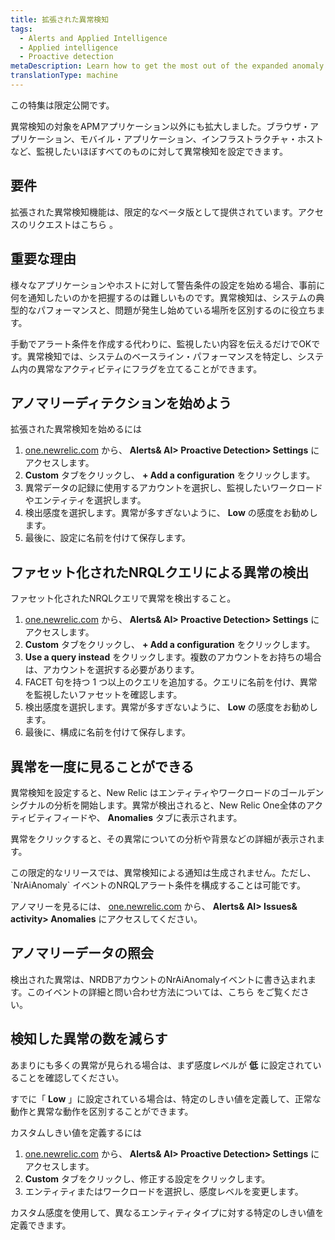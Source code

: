 ```yaml
---
title: 拡張された異常検知
tags:
  - Alerts and Applied Intelligence
  - Applied intelligence
  - Proactive detection
metaDescription: Learn how to get the most out of the expanded anomaly detection limited release.
translationType: machine
---
```


<Callout variant="important">
  この特集は限定公開です。
</Callout>

異常検知の対象をAPMアプリケーション以外にも拡大しました。ブラウザ・アプリケーション、モバイル・アプリケーション、インフラストラクチャ・ホストなど、監視したいほぼすべてのものに対して異常検知を設定できます。

## 要件

拡張された異常検知機能は、限定的なベータ版として提供されています。アクセスのリクエストはこちら [](https://sgnf.typeform.com/to/Y9pRHOTa)。

## 重要な理由

様々なアプリケーションやホストに対して警告条件の設定を始める場合、事前に何を通知したいのかを把握するのは難しいものです。異常検知は、システムの典型的なパフォーマンスと、問題が発生し始めている場所を区別するのに役立ちます。

手動でアラート条件を作成する代わりに、監視したい内容を伝えるだけでOKです。異常検知では、システムのベースライン・パフォーマンスを特定し、システム内の異常なアクティビティにフラグを立てることができます。

## アノマリーディテクションを始めよう

拡張された異常検知を始めるには

1. [one.newrelic.com](https://one.newrelic.com) から、 **Alerts& AI> Proactive Detection> Settings** にアクセスします。
2. **Custom** タブをクリックし、 **+ Add a configuration** をクリックします。
3. 異常データの記録に使用するアカウントを選択し、監視したいワークロードやエンティティを選択します。
4. 検出感度を選択します。異常が多すぎないように、 **Low** の感度をお勧めします。
5. 最後に、設定に名前を付けて保存します。

## ファセット化されたNRQLクエリによる異常の検出

ファセット化されたNRQLクエリで異常を検出すること。

1. [one.newrelic.com](https://one.newrelic.com) から、 **Alerts& AI> Proactive Detection> Settings** にアクセスします。
2. **Custom** タブをクリックし、 **+ Add a configuration** をクリックします。
3. **Use a query instead** をクリックします。複数のアカウントをお持ちの場合は、アカウントを選択する必要があります。
4. FACET 句を持つ 1 つ以上のクエリを追加する。クエリに名前を付け、異常を監視したいファセットを確認します。
5. 検出感度を選択します。異常が多すぎないように、 **Low** の感度をお勧めします。
6. 最後に、構成に名前を付けて保存します。

## 異常を一度に見ることができる

異常検知を設定すると、New Relic はエンティティやワークロードのゴールデンシグナルの分析を開始します。異常が検出されると、New Relic One全体のアクティビティフィードや、 **Anomalies** タブに表示されます。

異常をクリックすると、その異常についての分析や背景などの詳細が表示されます。

<Callout variant="tip">
  この限定的なリリースでは、異常検知による通知は生成されません。ただし、 `NrAiAnomaly` イベントのNRQLアラート条件を構成することは可能です。
</Callout>

アノマリーを見るには、 [one.newrelic.com](https://one.newrelic.com) から、 **Alerts& AI> Issues& activity> Anomalies** にアクセスしてください。

## アノマリーデータの照会

検出された異常は、NRDBアカウントのNrAiAnomalyイベントに書き込まれます。このイベントの詳細と問い合わせ方法については、こちら [](/docs/alerts-applied-intelligence/applied-intelligence/proactive-detection/proactive-detection-applied-intelligence/#anomaly-events)をご覧ください。

## 検知した異常の数を減らす

あまりにも多くの異常が見られる場合は、まず感度レベルが **低** に設定されていることを確認してください。

すでに「 **Low** 」に設定されている場合は、特定のしきい値を定義して、正常な動作と異常な動作を区別することができます。

カスタムしきい値を定義するには

1. [one.newrelic.com](https://one.newrelic.com) から、 **Alerts& AI> Proactive Detection> Settings** にアクセスします。
2. **Custom** タブをクリックし、修正する設定をクリックします。
3. エンティティまたはワークロードを選択し、感度レベルを変更します。

カスタム感度を使用して、異なるエンティティタイプに対する特定のしきい値を定義できます。